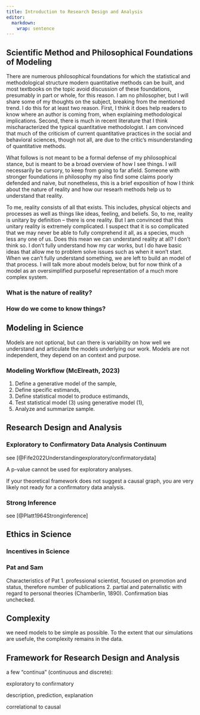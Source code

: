 ```yaml
---
title: Introduction to Research Design and Analysis
editor: 
  markdown: 
    wrap: sentence
---
```


## Scientific Method and Philosophical Foundations of Modeling

There are numerous philosophical foundations for which the statistical and methodological structure modern quantitative methods can be built, and most textbooks on the topic avoid discussion of these foundations, presumably in part or whole, for this reason. 
I am no philosopher, but I will share some of my thoughts on the subject, breaking from the mentioned trend.
I do this for at least two reason.
First, I think it does help readers to know where an author is coming from, when explaining methodological implications.
Second, there is much in recent literature that I think mischaracterized the typical quantitative methodologist. 
I am convinced that much of the criticism of current quantitative practices in the social and behavioral sciences, though not all, are due to the critic's misunderstanding of quantitative methods. 

What follows is not meant to be a formal defense of my philosophical stance, but is meant to be a broad overview of how I see things.
I will necessarily be cursory, to keep from going to far afield.
Someone with stronger foundations in philosophy my also find some claims poorly defended and naive, but nonetheless, this is a brief exposition of how I think about the nature of reality and how our researh methods help us to understand that reality.

To me, reality consists of all that exists.
This includes, physical objects and processes as well as things like ideas, feeling, and beliefs.
So, to me, reality is unitary by definition -- there is one reality.
But I am convinced that this unitary reality is extremely complicated.
I suspect that it is so complicated that we may never be able to fully comprehend it all, as a species, much less any one of us.
Does this mean we can understand reality at all?
I don't think so.
I don't fully understand how my car works, but I do have basic ideas that allow me to problem solve issues such as when it won't start.
When we can't fully understand something, we are left to build an model of that process.
I will talk more about models below, but for now think of a model as an oversimplified purposeful representation of a much more complex system.

### What is the nature of reality?


### How do we come to know things?


## Modeling in Science

Models are not optional, but can there is variability on how well we understand and articulate the models underlying our work.
Models are not independent, they depend on an context and purpose. 

### Modeling Workflow (McElreath, 2023)

1.  Define a generative model of the sample,
2.  Define specific estimands,
3.  Define statistical model to produce estimands,
4.  Test statistical model (3) using generative model (1),
5.  Analyze and summarize sample.

## Research Design and Analysis

### Exploratory to Confirmatory Data Analysis Continuum

see [@Fife2022Understandingexploratory/confirmatorydata]

A p-value cannot be used for exploratory analyses.

If your theoretical framework does not suggest a causal graph, you are very likely not ready for a confirmatory data analysis.

### Strong Inference

see [@Platt1964Stronginference]

## Ethics in Science

### Incentives in Science

### Pat and Sam

Characteristics of Pat
1. professional scientist, focused on promotion and status, therefore number of publications
2. partial and paternalistic with regard to personal theories (Chamberlin, 1890). Confirmation bias unchecked.


## Complexity

we need models to be simple as possible. 
To the extent that our simulations are usefule, the complexity remains in the data.

## Framework for Research Design and Analysis


a few "continua" (continuous and discrete):

exploratory to confirmatory

description, prediction, explanation

correlational to causal